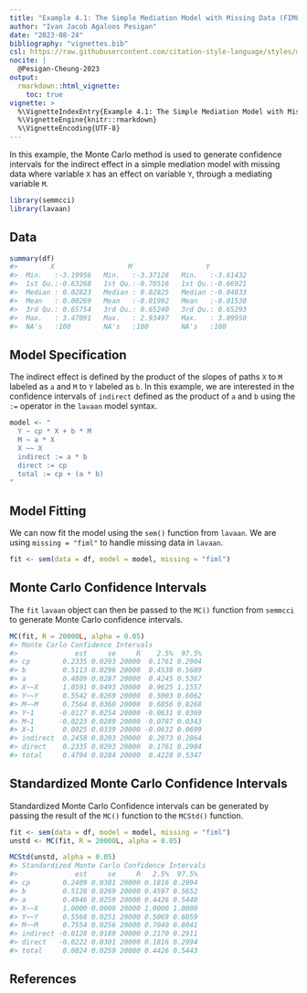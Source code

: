 ```yaml
---
title: "Example 4.1: The Simple Mediation Model with Missing Data (FIML)"
author: "Ivan Jacob Agaloos Pesigan"
date: "2023-08-24"
bibliography: "vignettes.bib"
csl: https://raw.githubusercontent.com/citation-style-language/styles/master/apa.csl
nocite: |
  @Pesigan-Cheung-2023
output:
  rmarkdown::html_vignette:
    toc: true
vignette: >
  %\VignetteIndexEntry{Example 4.1: The Simple Mediation Model with Missing Data (FIML)}
  %\VignetteEngine{knitr::rmarkdown}
  %\VignetteEncoding{UTF-8}
---
```


<!-- vignettes/example-4-1-simple-miss-fiml.Rmd is generated from .setup/vignettes/example-4-1-simple-miss-fiml.Rmd.orig. Please edit that file -->





In this example,
the Monte Carlo method is used to generate confidence intervals
for the indirect effect in a simple mediation model with missing data
where
variable `X` has an effect on variable `Y`,
through a mediating variable `M`.


```r
library(semmcci)
library(lavaan)
```

## Data




```r
summary(df)
#>        X                  M                  Y           
#>  Min.   :-3.19956   Min.   :-3.37128   Min.   :-3.61432  
#>  1st Qu.:-0.63268   1st Qu.:-0.70516   1st Qu.:-0.66921  
#>  Median : 0.02823   Median : 0.02825   Median :-0.04833  
#>  Mean   : 0.00269   Mean   :-0.01992   Mean   :-0.01538  
#>  3rd Qu.: 0.65754   3rd Qu.: 0.65240   3rd Qu.: 0.65293  
#>  Max.   : 3.47091   Max.   : 2.93497   Max.   : 3.09950  
#>  NA's   :100        NA's   :100        NA's   :100
```

## Model Specification

The indirect effect is defined by the product of the slopes
of paths `X` to `M` labeled as `a` and `M` to `Y` labeled as `b`.
In this example, we are interested in the confidence intervals of `indirect`
defined as the product of `a` and `b` using the `:=` operator
in the `lavaan` model syntax.


```r
model <- "
  Y ~ cp * X + b * M
  M ~ a * X
  X ~~ X
  indirect := a * b
  direct := cp
  total := cp + (a * b)
"
```

## Model Fitting

We can now fit the model using the `sem()` function from `lavaan`.
We are using `missing = "fiml"` to handle missing data in `lavaan`.


```r
fit <- sem(data = df, model = model, missing = "fiml")
```

## Monte Carlo Confidence Intervals

The `fit` `lavaan` object can then be passed to the `MC()` function from `semmcci`
to generate Monte Carlo confidence intervals.


```r
MC(fit, R = 20000L, alpha = 0.05)
#> Monte Carlo Confidence Intervals
#>              est     se     R    2.5%  97.5%
#> cp        0.2335 0.0293 20000  0.1761 0.2904
#> b         0.5113 0.0296 20000  0.4538 0.5689
#> a         0.4809 0.0287 20000  0.4245 0.5367
#> X~~X      1.0591 0.0493 20000  0.9625 1.1557
#> Y~~Y      0.5542 0.0269 20000  0.5003 0.6062
#> M~~M      0.7564 0.0360 20000  0.6856 0.8268
#> Y~1      -0.0127 0.0254 20000 -0.0631 0.0369
#> M~1      -0.0223 0.0289 20000 -0.0787 0.0343
#> X~1       0.0025 0.0339 20000 -0.0632 0.0699
#> indirect  0.2458 0.0203 20000  0.2073 0.2864
#> direct    0.2335 0.0293 20000  0.1761 0.2904
#> total     0.4794 0.0284 20000  0.4228 0.5347
```

## Standardized Monte Carlo Confidence Intervals

Standardized Monte Carlo Confidence intervals can be generated by passing the result of the `MC()` function to the `MCStd()` function.


```r
fit <- sem(data = df, model = model, missing = "fiml")
unstd <- MC(fit, R = 20000L, alpha = 0.05)
```


```r
MCStd(unstd, alpha = 0.05)
#> Standardized Monte Carlo Confidence Intervals
#>              est     se     R   2.5%  97.5%
#> cp        0.2409 0.0301 20000 0.1816 0.2994
#> b         0.5128 0.0269 20000 0.4597 0.5652
#> a         0.4946 0.0259 20000 0.4426 0.5440
#> X~~X      1.0000 0.0000 20000 1.0000 1.0000
#> Y~~Y      0.5568 0.0251 20000 0.5069 0.6059
#> M~~M      0.7554 0.0256 20000 0.7040 0.8041
#> indirect -0.0128 0.0189 20000 0.2170 0.2911
#> direct   -0.0222 0.0301 20000 0.1816 0.2994
#> total     0.0024 0.0259 20000 0.4426 0.5443
```

## References
